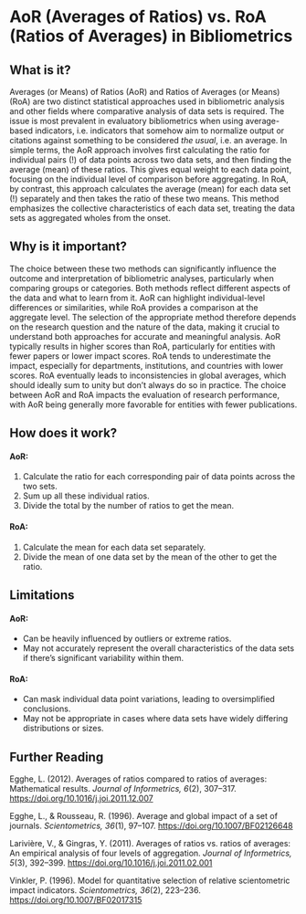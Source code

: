 # AoR (Averages of Ratios) vs. RoA (Ratios of Averages) in Bibliometrics

## What is it?
Averages (or Means) of Ratios (AoR) and Ratios of Averages (or Means) (RoA) are two distinct statistical approaches used in bibliometric analysis and other fields where comparative analysis of data sets is required. The issue is most prevalent in evaluatory bibliometrics when using average-based indicators, i.e. indicators that somehow aim to normalize output or citations against something to be considered *the usual*, i.e. an average. In simple terms, the AoR approach involves first calculating the ratio for individual pairs (!) of data points across two data sets, and then finding the average (mean) of these ratios. This gives equal weight to each data point, focusing on the individual level of comparison before aggregating. In RoA, by contrast, this approach calculates the average (mean) for each data set (!) separately and then takes the ratio of these two means. This method emphasizes the collective characteristics of each data set, treating the data sets as aggregated wholes from the onset.

## Why is it important?
The choice between these two methods can significantly influence the outcome and interpretation of bibliometric analyses, particularly when comparing groups or categories. Both methods reflect different aspects of the data and what to learn from it. AoR can highlight individual-level differences or similarities, while RoA provides a comparison at the aggregate level. The selection of the appropriate method therefore depends on the research question and the nature of the data, making it crucial to understand both approaches for accurate and meaningful analysis. AoR typically results in higher scores than RoA, particularly for entities with fewer papers or lower impact scores. RoA tends to underestimate the impact, especially for departments, institutions, and countries with lower scores. RoA eventually leads to inconsistencies in global averages, which should ideally sum to unity but don't always do so in practice. The choice between AoR and RoA impacts the evaluation of research performance, with AoR being generally more favorable for entities with fewer publications. 

## How does it work?

#### AoR: 

  1. Calculate the ratio for each corresponding pair of data points across the two sets.
  2. Sum up all these individual ratios.
  3. Divide the total by the number of ratios to get the mean.

#### RoA: 

  1. Calculate the mean for each data set separately.
  2. Divide the mean of one data set by the mean of the other to get the ratio.

## Limitations

#### AoR: 

 - Can be heavily influenced by outliers or extreme ratios.
 - May not accurately represent the overall characteristics of the data sets if there's significant variability within them.

#### RoA: 

  - Can mask individual data point variations, leading to oversimplified conclusions.
  - May not be appropriate in cases where data sets have widely differing distributions or sizes.

## Further Reading

Egghe, L. (2012). Averages of ratios compared to ratios of averages: Mathematical results. *Journal of Informetrics, 6*(2), 307–317. <https://doi.org/10.1016/j.joi.2011.12.007>

Egghe, L., & Rousseau, R. (1996). Average and global impact of a set of journals. *Scientometrics, 36*(1), 97–107. <https://doi.org/10.1007/BF02126648>

Larivière, V., & Gingras, Y. (2011). Averages of ratios vs. ratios of averages: An empirical analysis of four levels of aggregation. *Journal of Informetrics, 5*(3), 392–399. <https://doi.org/10.1016/j.joi.2011.02.001>

Vinkler, P. (1996). Model for quantitative selection of relative scientometric impact indicators. *Scientometrics, 36*(2), 223–236. <https://doi.org/10.1007/BF02017315>
